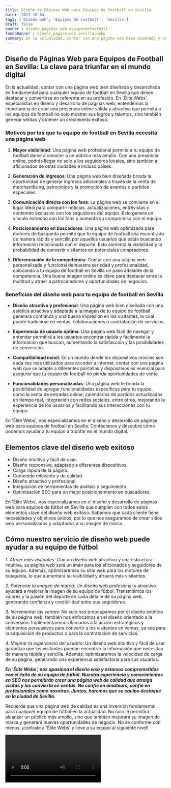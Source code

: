 ```yaml
---
title: Diseño de Páginas Web para Equipos de Football en Sevilla
date: '2023-10-04'
tags: ['Diseño web', 'Equipos de Football', 'Sevilla']
draft: false
banner : diseño_paginas_web_equiposdefootball
fondoBanner : diseño_pagina_web_sevilla.webp
summary: En la actualidad, contar con una página web bien diseñada y desarrollada es fundamental para cualquier equipo de football en Sevilla que desee destacar y convertirse en referente en su profesión. En 'Élite Webs', especialistas en diseño y desarrollo de páginas web, entendemos la importancia de crear una presencia online sólida y atractiva que permita a los equipos de football no solo mostrar sus logros y talentos, sino también generar ventas y obtener un crecimiento exitoso.
---
```


## Diseño de Páginas Web para Equipos de Football en Sevilla: La clave para triunfar en el mundo digital

En la actualidad, contar con una página web bien diseñada y desarrollada es fundamental para cualquier equipo de football en Sevilla que desee destacar y convertirse en referente en su profesión. En 'Élite Webs', especialistas en diseño y desarrollo de páginas web, entendemos la importancia de crear una presencia online sólida y atractiva que permita a los equipos de football no solo mostrar sus logros y talentos, sino también generar ventas y obtener un crecimiento exitoso.

### Motivos por los que tu equipo de football en Sevilla necesita una página web

1. **Mayor visibilidad**: Una página web profesional permite a tu equipo de football darse a conocer a un público más amplio. Con una presencia online, podrás llegar no solo a los seguidores locales, sino también a aficionados de otras ciudades e incluso países.

2. **Generación de ingresos**: Una página web bien diseñada brinda la oportunidad de generar ingresos adicionales a través de la venta de merchandising, patrocinios y la promoción de eventos o partidos especiales.

3. **Comunicación directa con los fans**: La página web se convierte en el lugar ideal para compartir noticias, actualizaciones, entrevistas y contenido exclusivo con los seguidores del equipo. Esto genera un vínculo estrecho con los fans y aumenta su compromiso con el equipo.

4. **Posicionamiento en buscadores**: Una página web optimizada para motores de búsqueda permite que tu equipo de football sea encontrado de manera rápida y sencilla por aquellos usuarios que están buscando información relacionada con el deporte. Esto aumenta la visibilidad y la probabilidad de convertir visitantes en potenciales compradores.

5. **Diferenciación de la competencia**: Contar con una página web personalizada y funcional demuestra seriedad y profesionalidad, colocando a tu equipo de football en Sevilla un paso adelante de la competencia. Una buena imagen online es clave para destacar entre la multitud y atraer a patrocinadores y oportunidades de negocios.

### Beneficios del diseño web para tu equipo de football en Sevilla

- **Diseño atractivo y profesional**: Una página web bien diseñada con una estética atractiva y adaptada a la imagen de tu equipo de football generará confianza y una buena impresión en los visitantes, lo cual puede traducirse en ventas, colaboraciones o contratación de servicios.

- **Experiencia de usuario óptima**: Una página web fácil de navegar y entender permitirá a los usuarios encontrar rápida y fácilmente la información que buscan, aumentando la satisfacción y las posibilidades de conversión.

- **Compatibilidad móvil**: En un mundo donde los dispositivos móviles son cada vez más utilizados para acceder a internet, contar con una página web que se adapte a diferentes pantallas y dispositivos es esencial para asegurar que tu equipo de football no pierda oportunidades de venta.

- **Funcionalidades personalizadas**: Una página web te brinda la posibilidad de agregar funcionalidades específicas para tu equipo, como la venta de entradas online, calendarios de partidos actualizados en tiempo real, integración con redes sociales, entre otros, mejorando la experiencia de los usuarios y facilitando sus interacciones con tu equipo.

En 'Élite Webs', nos especializamos en el diseño y desarrollo de páginas web para equipos de football en Sevilla. Contáctanos y descubre cómo podemos ayudar a tu equipo a triunfar en el mundo digital.

<GifSeo />

<Cta />

## Elementos clave del diseño web exitoso

- Diseño intuitivo y fácil de usar.
- Diseño responsive, adaptado a diferentes dispositivos.
- Carga rápida de la página.
- Contenido relevante y de calidad.
- Diseño atractivo y profesional.
- Integración de herramientas de análisis y seguimiento.
- Optimización SEO para un mejor posicionamiento en buscadores.

En 'Élite Webs', nos especializamos en el diseño y desarrollo de páginas web para equipos de fútbol en Sevilla que cumplen con todos estos elementos clave del diseño web exitoso. Sabemos que cada cliente tiene necesidades y objetivos únicos, por lo que nos aseguramos de crear sitios web personalizados y adaptados a su imagen de marca.

## Cómo nuestro servicio de diseño web puede ayudar a su equipo de fútbol

*1. Atraer más visitantes:*
Con un diseño web atractivo y una estructura intuitiva, su página web será un imán para los aficionados y seguidores de su equipo. Además, optimizaremos su sitio web para los motores de búsqueda, lo que aumentará su visibilidad y atraerá más visitantes.

*2. Potenciar la imagen de marca:*
Un diseño web profesional y atractivo ayudará a mejorar la imagen de su equipo de fútbol. Transmitimos los valores y la pasión del deporte en cada detalle de su página web, generando confianza y credibilidad entre sus seguidores.

*3. Incrementar las ventas:*
No solo nos preocupamos por el diseño estético de su página web, también nos enfocamos en el diseño orientado a la conversión. Implementaremos llamados a la acción estratégicos y elementos persuasivos para convertir a los visitantes en ventas, ya sea para la adquisición de productos o para la contratación de servicios.

*4. Mejorar la experiencia del usuario:*
Un diseño web intuitivo y fácil de usar garantiza que los visitantes puedan encontrar la información que necesitan de manera rápida y sencilla. Además, optimizaremos la velocidad de carga de su página, generando una experiencia satisfactoria para sus usuarios.

***En 'Élite Webs', nos apasiona el diseño web y estamos comprometidos con el éxito de su equipo de fútbol. Nuestra experiencia y conocimientos en SEO nos permitirán crear una página web de calidad que atraiga visitas y las convierta en ventas. No confíe en amateurs, confíe en profesionales como nosotros. Juntos, haremos que su equipo destaque en la ciudad de Sevilla.***

Recuerde que una página web de calidad es una inversión fundamental para cualquier equipo de fútbol en la actualidad. No solo le permitirá alcanzar un público más amplio, sino que también mejorará su imagen de marca y generará nuevas oportunidades de negocio. No se conforme con menos, ¡contrate a 'Élite Webs' y lleve a su equipo al siguiente nivel!

<Video />

<CtaBot job='Equipos de Football' city='Sevilla'/>

<Gmaps query='Sevilla+españa+maps' />